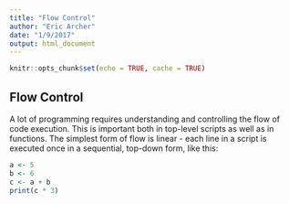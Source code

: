 ```yaml
---
title: "Flow Control"
author: "Eric Archer"
date: "1/9/2017"
output: html_document
---
```


```r
knitr::opts_chunk$set(echo = TRUE, cache = TRUE)
```

## Flow Control

A lot of programming requires understanding and controlling the flow of code execution. This is important both in top-level scripts as well as in functions. The simplest form of flow is linear - each line in a script is executed once in a sequential, top-down form, like this:

```r
a <- 5
b <- 6
c <- a + b
print(c * 3)
```


